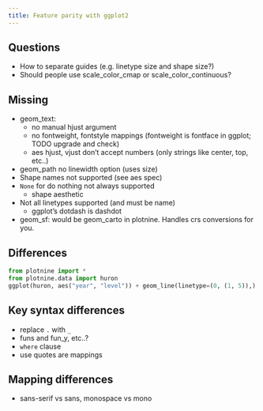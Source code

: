```yaml
---
title: Feature parity with ggplot2
---
```


## Questions

* How to separate guides (e.g. linetype size and shape size?)
* Should people use scale_color_cmap or scale_color_continuous?

## Missing

* geom_text:
  - no manual hjust argument
  - no fontweight, fontstyle mappings (fontweight is fontface in ggplot; TODO upgrade and check)
  - aes hjust, vjust don't accept numbers (only strings like center, top, etc..)
* geom_path no linewidth option (uses size)
* Shape names not supported (see aes spec)
* `None` for do nothing not always supported
  - shape aesthetic
* Not all linetypes supported (and must be name)
  - ggplot's dotdash is dashdot
* geom_sf: would be geom_carto in plotnine. Handles crs conversions for you.

## Differences

```python
from plotnine import *
from plotnine.data import huron
ggplot(huron, aes("year", "level")) + geom_line(linetype=(0, (1, 5)),)
```

## Key syntax differences

* replace `.` with `_`
* funs and fun_y, etc..?
* `where` clause
* use quotes are mappings

## Mapping differences

* sans-serif vs sans, monospace vs mono

